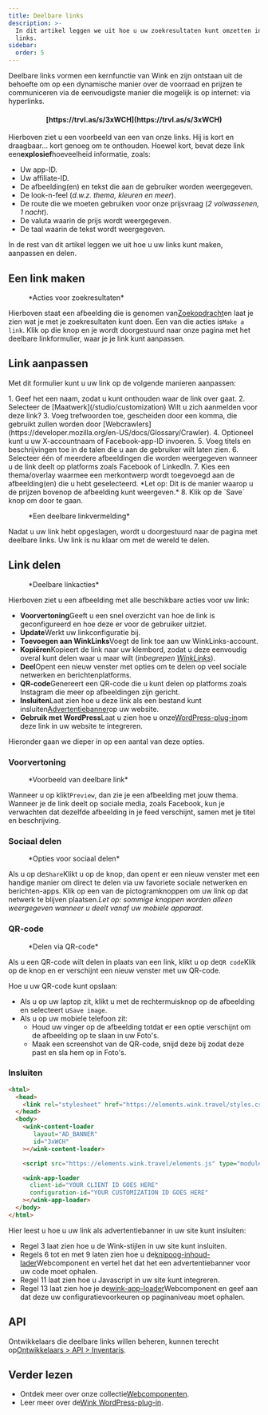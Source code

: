 ```yaml
---
title: Deelbare links
description: >-
  In dit artikel leggen we uit hoe u uw zoekresultaten kunt omzetten in deelbare
  links.
sidebar:
  order: 5
---
```


Deelbare links vormen een kernfunctie van Wink en zijn ontstaan uit de behoefte om op een dynamische manier over de voorraad en prijzen te communiceren via de eenvoudigste manier die mogelijk is op internet: via hyperlinks.

<h4 align="center">[https://trvl.as/s/3xWCH](https://trvl.as/s/3xWCH)</h4>


Hierboven ziet u een voorbeeld van een van onze links. Hij is kort en draagbaar... kort genoeg om te onthouden. Hoewel kort, bevat deze link een**explosief**hoeveelheid informatie, zoals:

* Uw app-ID.
* Uw affiliate-ID.
* De afbeelding(en) en tekst die aan de gebruiker worden weergegeven.
* De look-n-feel (*d.w.z. thema, kleuren en meer*).
* De route die we moeten gebruiken voor onze prijsvraag (*2 volwassenen, 1 nacht*).
* De valuta waarin de prijs wordt weergegeven.
* De taal waarin de tekst wordt weergegeven.

In de rest van dit artikel leggen we uit hoe u uw links kunt maken, aanpassen en delen.

## Een link maken

<figure>
  <CloudinaryImage width="350" height="238" resize="scale" quality="best" alt="Acties" src="academy/inventory-actions" errorImage="noimage_opaque_nyrtl0.png" />

  <figcaption>*Acties voor zoekresultaten*</figcaption>
</figure>


Hierboven staat een afbeelding die is genomen van[Zoekopdracht](/studio/search)en laat je zien wat je met je zoekresultaten kunt doen. Een van die acties is`Make a link`.
Klik op die knop en je wordt doorgestuurd naar onze pagina met het deelbare linkformulier, waar je je link kunt aanpassen.

## Link aanpassen

Met dit formulier kunt u uw link op de volgende manieren aanpassen:

<Steps>
  1. Geef het een naam, zodat u kunt onthouden waar de link over gaat.
  2. Selecteer de [Maatwerk](/studio/customization) Wilt u zich aanmelden voor deze link?
  3. Voeg trefwoorden toe, gescheiden door een komma, die gebruikt zullen worden door [Webcrawlers](https://developer.mozilla.org/en-US/docs/Glossary/Crawler).
  4. Optioneel kunt u uw X-accountnaam of Facebook-app-ID invoeren.
  5. Voeg titels en beschrijvingen toe in de talen die u aan de gebruiker wilt laten zien.
  6. Selecteer één of meerdere afbeeldingen die worden weergegeven wanneer u de link deelt op platforms zoals Facebook of LinkedIn.
  7. Kies een thema/overlay waarmee een merkontwerp wordt toegevoegd aan de afbeelding(en) die u hebt geselecteerd. *Let op: Dit is de manier waarop u de prijzen bovenop de afbeelding kunt weergeven.*
  8. Klik op de `Save` knop om door te gaan.
</Steps>


<figure>
  <CloudinaryImage width="350" height="641" resize="scale" quality="best" alt="Deelbare link" src="academy/shareable-link" errorImage="noimage_opaque_nyrtl0.png" />

  <figcaption>*Een deelbare linkvermelding*</figcaption>
</figure>


Nadat u uw link hebt opgeslagen, wordt u doorgestuurd naar de pagina met deelbare links. Uw link is nu klaar om met de wereld te delen.

## Link delen

<figure>
  <CloudinaryImage width="350" height="641" resize="scale" quality="best" alt="Acties" src="academy/shareable-link-actions" errorImage="noimage_opaque_nyrtl0.png" />

  <figcaption>*Deelbare linkacties*</figcaption>
</figure>


Hierboven ziet u een afbeelding met alle beschikbare acties voor uw link:

* **Voorvertoning**Geeft u een snel overzicht van hoe de link is geconfigureerd en hoe deze er voor de gebruiker uitziet.
* **Update**Werkt uw linkconfiguratie bij.
* **Toevoegen aan WinkLinks**Voegt de link toe aan uw WinkLinks-account.
* **Kopiëren**Kopieert de link naar uw klembord, zodat u deze eenvoudig overal kunt delen waar u maar wilt (*inbegrepen [WinkLinks](/link-manager/wink-links)*).
* **Deel**Opent een nieuw venster met opties om te delen op veel sociale netwerken en berichtenplatforms.
* **QR-code**Genereert een QR-code die u kunt delen op platforms zoals Instagram die meer op afbeeldingen zijn gericht.
* **Insluiten**Laat zien hoe u deze link als een bestand kunt insluiten[Advertentiebanner](/developers/web-components/#content-loader)op uw website.
* **Gebruik met WordPress**Laat u zien hoe u onze[WordPress-plug-in](/developers/wordpress)om deze link in uw website te integreren.

Hieronder gaan we dieper in op een aantal van deze opties.

### Voorvertoning

<figure>
  <CloudinaryImage width="700" height="373" resize="scale" quality="best" alt="Voorvertoning" src="academy/shareable-link-preview" errorImage="noimage_opaque_nyrtl0.png" />

  <figcaption>*Voorbeeld van deelbare link*</figcaption>
</figure>


Wanneer u op klikt`Preview`, dan zie je een afbeelding met jouw thema. Wanneer je de link deelt op sociale media, zoals Facebook, kun je verwachten dat dezelfde afbeelding in je feed verschijnt, samen met je titel en beschrijving.

### Sociaal delen

<figure>
  <CloudinaryImage width="350" height="231" resize="scale" quality="best" alt="Sociaal delen" src="academy/shareable-link-share" errorImage="noimage_opaque_nyrtl0.png" />

  <figcaption>*Opties voor sociaal delen*</figcaption>
</figure>


Als u op de`Share`Klikt u op de knop, dan opent er een nieuw venster met een handige manier om direct te delen via uw favoriete sociale netwerken en berichten-apps.
Klik op een van de pictogramknoppen om uw link op dat netwerk te blijven plaatsen.*Let op: sommige knoppen worden alleen weergegeven wanneer u deelt vanaf uw mobiele apparaat.*

### QR-code

<figure>
  <CloudinaryImage width="350" height="440" resize="scale" quality="best" alt="Sociaal delen" src="academy/shareable-link-qr-code" errorImage="noimage_opaque_nyrtl0.png" />

  <figcaption>*Delen via QR-code*</figcaption>
</figure>


Als u een QR-code wilt delen in plaats van een link, klikt u op de`QR code`Klik op de knop en er verschijnt een nieuw venster met uw QR-code.

Hoe u uw QR-code kunt opslaan:

* Als u op uw laptop zit, klikt u met de rechtermuisknop op de afbeelding en selecteert u`Save image`.
* Als u op uw mobiele telefoon zit:
  * Houd uw vinger op de afbeelding totdat er een optie verschijnt om de afbeelding op te slaan in uw Foto's.
  * Maak een screenshot van de QR-code, snijd deze bij zodat deze past en sla hem op in Foto's.

### Insluiten

```html {3, 6-9, 11, 13-16}
<html>
  <head>
    <link rel="stylesheet" href="https://elements.wink.travel/styles.css"></link>
  </head>
  <body>
    <wink-content-loader
       layout="AD_BANNER"
       id="3xWCH"
    ></wink-content-loader>

    <script src="https://elements.wink.travel/elements.js" type="module" defer></script>

    <wink-app-loader
      client-id="YOUR CLIENT ID GOES HERE"
      configuration-id="YOUR CUSTOMIZATION ID GOES HERE"
    ></wink-app-loader>
  </body>
</html>
```

Hier leest u hoe u uw link als advertentiebanner in uw site kunt insluiten:

* Regel 3 laat zien hoe u de Wink-stijlen in uw site kunt insluiten.
* Regels 6 tot en met 9 laten zien hoe u de[knipoog-inhoud-lader](/developers/web-components/#content-loader)Webcomponent en vertel het dat het een advertentiebanner voor uw code moet ophalen.
* Regel 11 laat zien hoe u Javascript in uw site kunt integreren.
* Regel 13 laat zien hoe je de[wink-app-loader](/developers/web-components/#application-loader)Webcomponent en geef aan dat deze uw configuratievoorkeuren op paginaniveau moet ophalen.

## API

Ontwikkelaars die deelbare links willen beheren, kunnen terecht op[Ontwikkelaars > API > Inventaris](/developers/apis/#inventory-api).

## Verder lezen

* Ontdek meer over onze collectie[Webcomponenten](/developers/web-components).
* Leer meer over de[Wink WordPress-plug-in](/developers/wordpress).

